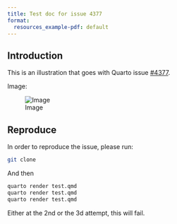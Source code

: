 ```yaml
---
title: Test doc for issue 4377
format:
  resources_example-pdf: default
---
```


## Introduction

This is an illustration that goes with Quarto issue [#4377](https://github.com/quarto-dev/quarto-cli/issues/4377).

Image:

![Image](resources/quarto.png)

## Reproduce

In order to reproduce the issue, please run:

```sh
git clone 
```

And then

```sh
quarto render test.qmd
quarto render test.qmd
quarto render test.qmd
```

Either at the 2nd or the 3d attempt, this will fail.


